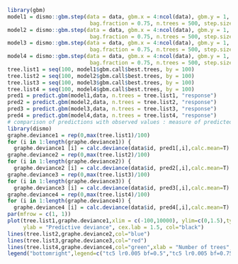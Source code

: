 ```r
library(gbm)
model1 = dismo::gbm.step(data = data, gbm.x = 4:ncol(data), gbm.y = 1, tree.complexity = 2, learning.rate = 0.005,
                          bag.fraction = 0.75, n.trees = 500, step.size = 500)
model2 = dismo::gbm.step(data = data, gbm.x = 4:ncol(data), gbm.y = 1, tree.complexity = 2, learning.rate = 0.001,
                          bag.fraction = 0.75, n.trees = 500, step.size = 500)
model3 = dismo::gbm.step(data = data, gbm.x = 4:ncol(data), gbm.y = 1, tree.complexity = 2, learning.rate = 0.0005,
                          bag.fraction = 0.75, n.trees = 500, step.size = 100)
model4 = dismo::gbm.step(data = data, gbm.x = 4:ncol(data), gbm.y = 1, tree.complexity = 2, learning.rate = 0.0001,
                          bag.fraction = 0.75, n.trees = 500, step.size = 100)
tree.list1 = seq(100, model1$gbm.call$best.trees, by = 100)
tree.list2 = seq(100, model2$gbm.call$best.trees, by = 100)
tree.list3 = seq(100, model3$gbm.call$best.trees, by = 100)
tree.list4 = seq(100, model4$gbm.call$best.trees, by = 100)
pred1 = predict.gbm(model1,data, n.trees = tree.list1, "response") 
pred2 = predict.gbm(model2,data, n.trees = tree.list2, "response") 
pred3 = predict.gbm(model3,data, n.trees = tree.list3, "response") 
pred4 = predict.gbm(model4,data, n.trees = tree.list4, "response")
# comparison of predictions with observed values : measure of predicted deviance
library(dismo)
graphe.deviance1 = rep(0,max(tree.list1)/100) 
for (i in 1:length(graphe.deviance1)) {
  graphe.deviance1 [i] = calc.deviance(data$id, pred1[,i],calc.mean=T) }
graphe.deviance2 = rep(0,max(tree.list2)/100) 
for (i in 1:length(graphe.deviance2)) {
  graphe.deviance2 [i] = calc.deviance(data$id, pred2[,i],calc.mean=T) }
graphe.deviance3 = rep(0,max(tree.list3)/100) 
for (i in 1:length(graphe.deviance3)) {
  graphe.deviance3 [i] = calc.deviance(data$id, pred3[,i],calc.mean=T) }
graphe.deviance4 = rep(0,max(tree.list4)/100) 
for (i in 1:length(graphe.deviance4)) {
  graphe.deviance4 [i] = calc.deviance(data$id, pred4[,i],calc.mean=T) }
par(mfrow = c(1, 1))
plot(tree.list1,graphe.deviance1,xlim = c(-100,10000), ylim=c(0,1.5),type="l", xlab = "Number of trees",
     ylab = "Predictive deviance", cex.lab = 1.5, col="black")
lines(tree.list2,graphe.deviance2,col="blue") 
lines(tree.list3,graphe.deviance3,col="red") 
lines(tree.list4,graphe.deviance4,col="green",xlab = "Number of trees", ylab = "Predictive deviance")
legend("bottomright",legend=c("tc5 lr0.005 bf=0.5","tc5 lr0.005 bf=0.75","tc5 lr0.005 bf=1"), col=c("black","blue","red"),pch=16,cex=1)
```
